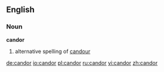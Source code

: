 ==English==

===Noun===
'''candor'''

# {{mostly|US}} alternative spelling of [[candour]]

[[de:candor]]
[[io:candor]]
[[pl:candor]]
[[ru:candor]]
[[vi:candor]]
[[zh:candor]]
